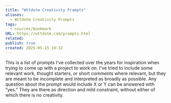 ```yaml
---
title: "Wttdotm Creativity Prompts"
aliases:
  - Wttdotm Creativity Prompts
tags:
  - sources/bookmark
URL: https://wttdotm.com/prompts.html
related: 
publish: true
created: 2025-05-15 10:32
---
```


This is a list of prompts I've collected over the years for inspiration when trying to come up with a project to work on. I've tried to include some relevant work, thought starters, or short comments where relevant, but they are meant to be incomplete and interpreted as broadly as possible. Any question about the prompt would include X or Y can be answered with “yes.” They are there as direction and mild constraint, without either of which there is no creativity.